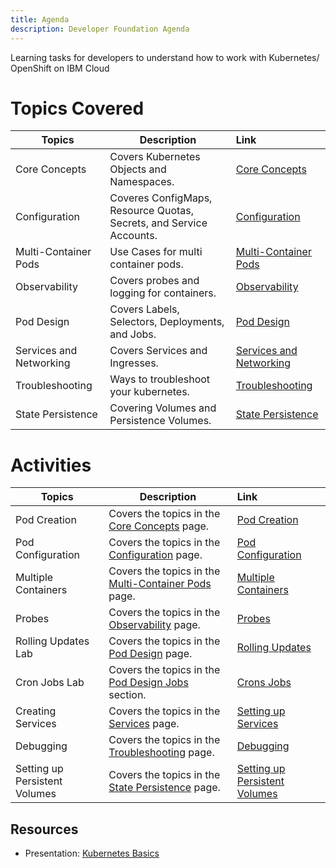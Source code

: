 ```yaml
---
title: Agenda
description: Developer Foundation Agenda
---
```


<PageDescription>

Learning tasks for developers to understand how to work with Kubernetes/
OpenShift on IBM Cloud

</PageDescription>

# Topics Covered

| Topics                            | Description         | Link        |
| --------------------------------| ------------------  |:----------- |
| Core Concepts | Covers Kubernetes Objects and Namespaces. | [Core Concepts](./core-concepts/) |
| Configuration | Coveres ConfigMaps, Resource Quotas, Secrets, and Service Accounts. | [Configuration](./configuration/) |
| Multi-Container Pods | Use Cases for multi container pods. | [Multi-Container Pods](./multi-container-pods/) |
| Observability | Covers probes and logging for containers. | [Observability](./observability/) |
| Pod Design | Covers Labels, Selectors, Deployments, and Jobs.| [Pod Design](./pod-design/) |
| Services and Networking | Covers Services and Ingresses.  | [Services and Networking](./services-networking/) |
| Troubleshooting| Ways to troubleshoot your kubernetes. | [Troubleshooting](./troubleshooting/) |
| State Persistence| Covering Volumes and Persistence Volumes. | [State Persistence](./state-persistence/) |

# Activities

| Topics                            | Description         | Link        |
| --------------------------------| ------------------  |:----------- |
| Pod Creation | Covers the topics in the [Core Concepts](./core-concepts/) page. | [Pod Creation](./activities/labs/lab1) |
| Pod Configuration | Covers the topics in the [Configuration](./configuration/) page. | [Pod Configuration](./activities/labs/lab2) |
| Multiple Containers | Covers the topics in the [Multi-Container Pods](./multi-container-pods/) page.| [Multiple Containers](./activities/labs/lab3) |
| Probes | Covers the topics in the [Observability](./observability/) page. | [Probes](./activities/labs/lab4) |
| Rolling Updates Lab | Covers the topics in the [Pod Design](./pod-design/) page.  | [Rolling Updates](./activities/labs/lab6) |
| Cron Jobs Lab | Covers the topics in the [Pod Design Jobs](./pod-design#jobs-and-cronjobs) section. | [Crons Jobs](./activities/labs/lab7) |
| Creating Services | Covers the topics in the [Services](./services-networking/) page. | [Setting up Services](./activities/labs/lab8) |
| Debugging | Covers the topics in the [ Troubleshooting](./troubleshooting/) page.  | [Debugging](./activities/labs/lab5) |
| Setting up Persistent Volumes | Covers the topics in the [State Persistence](./state-persistence/) page. | [Setting up Persistent Volumes](./activities/labs/lab10) |

## Resources

- Presentation: [Kubernetes Basics](/slides/03-Kubernetes-Basics.pdf)